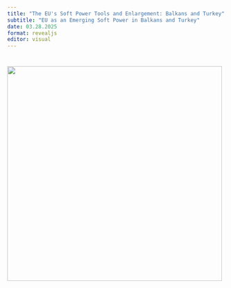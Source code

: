 ```yaml
---
title: "The EU's Soft Power Tools and Enlargement: Balkans and Turkey"
subtitle: "EU as an Emerging Soft Power in Balkans and Turkey"
date: 03.28.2025
format: revealjs
editor: visual
---
```


# ![](images/week%204-01.png){width="495"}
